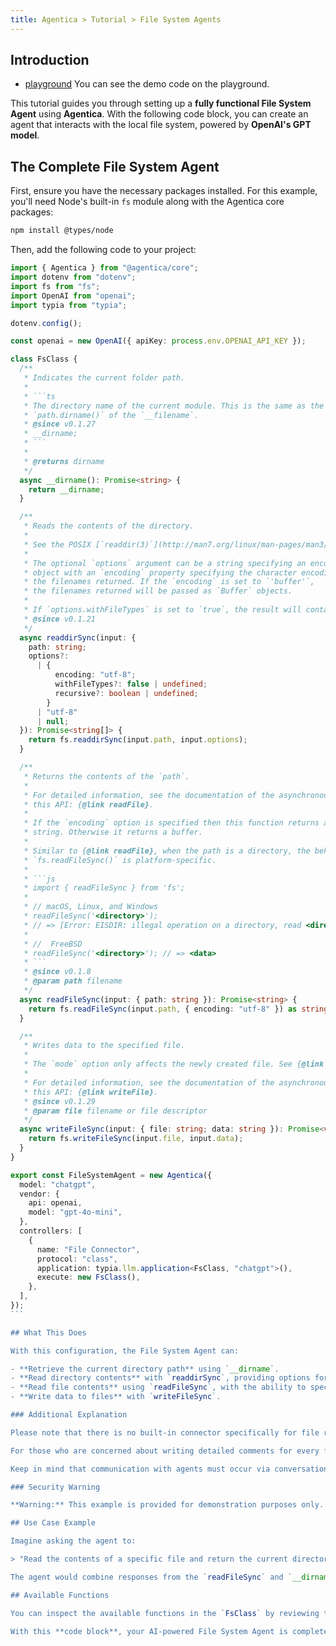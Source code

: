 ```yaml
---
title: Agentica > Tutorial > File System Agents
---
```


## Introduction

- [playground](https://stackblitz.com/~/github.com/wrtnlabs/agentica-tutorial-file-system?file=README.md) You can see the demo code on the playground.

This tutorial guides you through setting up a **fully functional File System Agent** using **Agentica**. With the following code block, you can create an agent that interacts with the local file system, powered by **OpenAI's GPT model**.

## The Complete File System Agent

First, ensure you have the necessary packages installed. For this example, you'll need Node's built-in `fs` module along with the Agentica core packages:

```bash
npm install @types/node
```

Then, add the following code to your project:

````typescript
import { Agentica } from "@agentica/core";
import dotenv from "dotenv";
import fs from "fs";
import OpenAI from "openai";
import typia from "typia";

dotenv.config();

const openai = new OpenAI({ apiKey: process.env.OPENAI_API_KEY });

class FsClass {
  /**
   * Indicates the current folder path.
   *
   * ```ts
   * The directory name of the current module. This is the same as the
   * `path.dirname()` of the `__filename`.
   * @since v0.1.27
   * __dirname;
   * ```
   *
   * @returns dirname
   */
  async __dirname(): Promise<string> {
    return __dirname;
  }

  /**
   * Reads the contents of the directory.
   *
   * See the POSIX [`readdir(3)`](http://man7.org/linux/man-pages/man3/readdir.3.html) documentation for more details.
   *
   * The optional `options` argument can be a string specifying an encoding, or an
   * object with an `encoding` property specifying the character encoding to use for
   * the filenames returned. If the `encoding` is set to `'buffer'`,
   * the filenames returned will be passed as `Buffer` objects.
   *
   * If `options.withFileTypes` is set to `true`, the result will contain `fs.Dirent` objects.
   * @since v0.1.21
   */
  async readdirSync(input: {
    path: string;
    options?:
      | {
          encoding: "utf-8";
          withFileTypes?: false | undefined;
          recursive?: boolean | undefined;
        }
      | "utf-8"
      | null;
  }): Promise<string[]> {
    return fs.readdirSync(input.path, input.options);
  }

  /**
   * Returns the contents of the `path`.
   *
   * For detailed information, see the documentation of the asynchronous version of
   * this API: {@link readFile}.
   *
   * If the `encoding` option is specified then this function returns a
   * string. Otherwise it returns a buffer.
   *
   * Similar to {@link readFile}, when the path is a directory, the behavior of
   * `fs.readFileSync()` is platform-specific.
   *
   * ```js
   * import { readFileSync } from 'fs';
   *
   * // macOS, Linux, and Windows
   * readFileSync('<directory>');
   * // => [Error: EISDIR: illegal operation on a directory, read <directory>]
   *
   * //  FreeBSD
   * readFileSync('<directory>'); // => <data>
   * ```
   * @since v0.1.8
   * @param path filename
   */
  async readFileSync(input: { path: string }): Promise<string> {
    return fs.readFileSync(input.path, { encoding: "utf-8" }) as string;
  }

  /**
   * Writes data to the specified file.
   *
   * The `mode` option only affects the newly created file. See {@link open} for more details.
   *
   * For detailed information, see the documentation of the asynchronous version of
   * this API: {@link writeFile}.
   * @since v0.1.29
   * @param file filename or file descriptor
   */
  async writeFileSync(input: { file: string; data: string }): Promise<void> {
    return fs.writeFileSync(input.file, input.data);
  }
}

export const FileSystemAgent = new Agentica({
  model: "chatgpt",
  vendor: {
    api: openai,
    model: "gpt-4o-mini",
  },
  controllers: [
    {
      name: "File Connector",
      protocol: "class",
      application: typia.llm.application<FsClass, "chatgpt">(),
      execute: new FsClass(),
    },
  ],
});
```

## What This Does

With this configuration, the File System Agent can:

- **Retrieve the current directory path** using `__dirname`.
- **Read directory contents** with `readdirSync`, providing options for encoding and file types.
- **Read file contents** using `readFileSync`, with the ability to specify encoding.
- **Write data to files** with `writeFileSync`.

### Additional Explanation

Please note that there is no built-in connector specifically for file read/write operations. However, don't worry—Agentica supports calling instance member functions on classes directly. This means you can simply wrap Node's `fs` functions in a class, as shown above.

For those who are concerned about writing detailed comments for every function, remember that Node's built-in `fs` module already comes with comprehensive documentation. You can reuse its comments directly, ensuring that you have clear and accurate information without extra effort.

Keep in mind that communication with agents must occur via conversation, which is represented as strings for ease of understanding by developers. Therefore, types that cannot be easily expressed as strings (such as `Buffer`) should be excluded from the types exposed by the agent. In simpler terms, only primitive types like `number`, `string`, `boolean`, and literal types are recommended for use.

### Security Warning

**Warning:** This example is provided for demonstration purposes only. Using file system operations in an agent can be risky, especially in a production environment, as it may expose your system to security vulnerabilities. **Do not use this example code in production without proper security measures.** Always ensure that file operations are properly validated and secured before deployment.

## Use Case Example

Imagine asking the agent to:

> "Read the contents of a specific file and return the current directory path."

The agent would combine responses from the `readFileSync` and `__dirname` methods to provide the requested information.

## Available Functions

You can inspect the available functions in the `FsClass` by reviewing the source code or the documentation comments within the class.

With this **code block**, your AI-powered File System Agent is complete. Enjoy automating your file operations—but remember to apply caution and secure your implementation!
````
